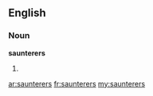 ==English==

===Noun===
'''saunterers'''

# {{plural of|[[saunterer]]}}

[[ar:saunterers]]
[[fr:saunterers]]
[[my:saunterers]]